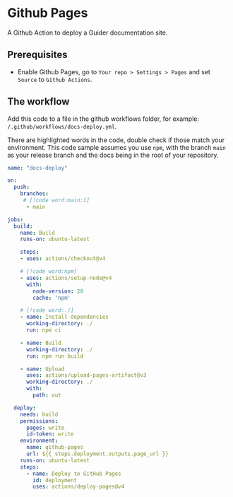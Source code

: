 # Github Pages

A Github Action to deploy a Guider documentation site.

## Prerequisites

- Enable Github Pages, go to `Your repo > Settings > Pages` and set `Source` to `Github Actions`.

## The workflow

Add this code to a file in the github workflows folder, for example: `/.github/workflows/docs-deploy.yml`.

There are highlighted words in the code, double check if those match your environment.
This code sample assumes you use `npm`, with the branch `main` as your release branch and the docs being in the root of your repository.

```yml title=".github/workflows/docs-deploy.yml"
name: "docs-deploy"

on:
  push:
    branches:
     # [!code word:main:1]
      - main

jobs:
  build:
    name: Build
    runs-on: ubuntu-latest

    steps:
    - uses: actions/checkout@v4

    # [!code word:npm]
    - uses: actions/setup-node@v4
      with:
        node-version: 20
        cache: 'npm'

    # [!code word:./]
    - name: Install dependencies
      working-directory: ./
      run: npm ci

    - name: Build
      working-directory: ./
      run: npm run build

    - name: Upload
      uses: actions/upload-pages-artifact@v3
      working-directory: ./
      with:
        path: out

  deploy:
    needs: build
    permissions:
      pages: write
      id-token: write
    environment:
      name: github-pages
      url: ${{ steps.deployment.outputs.page_url }}
    runs-on: ubuntu-latest
    steps:
      - name: Deploy to GitHub Pages
        id: deployment
        uses: actions/deploy-pages@v4
```
